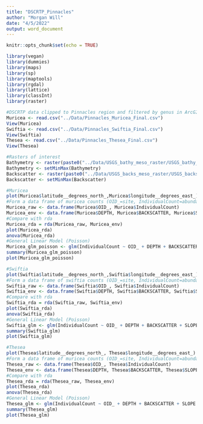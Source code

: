 ```yaml
---
title: "DSCRTP_Pinnacles"
author: "Morgan Will"
date: "4/5/2022"
output: word_document
---
```


```r
knitr::opts_chunk$set(echo = TRUE)
```

```r
library(vegan)
library(dummies)
library(maps)
library(sp)
library(maptools)
library(rgdal)
library(lattice)
library(classInt)
library(raster)
```

```r
#DSCRTP data clipped to Pinnacles region and filtered by genus in ArcGIS. Imported here:
Muricea <- read.csv("../Data/Pinnacles_Muricea_Final.csv")
View(Muricea)
Swiftia <- read.csv("../Data/Pinnacles_Swiftia_Final.csv")
View(Swiftia)
Thesea <- read.csv("../Data/Pinnacles_Thesea_Final.csv")
View(Thesea)
```

```r
#Rasters of interest
Bathymetry <- raster(paste0("../Data/USGS_bathy_meso_raster/USGS_bathy_meso_raster.tif"))
Bathymetry <- setMinMax(Bathymetry)
Backscatter <- raster(paste0("../Data/USGS_backs_meso_raster/USGS_backs_meso_ras.tif"))
Backscatter <- setMinMax(Backscatter)
```

```r
#Muricea
plot(Muricea$latitude__degrees_north_,Muricea$longitude__degrees_east_)
#Form a data frame of muricea counts (OID_=site, IndividualCount=abundance) and envirmental data
Muricea_raw <- data.frame(Muricea$OID_, Muricea$IndividualCount)
Muricea_env <- data.frame(Muricea$DEPTH, Muricea$BACKSCATTER, Muricea$SLOPE, Muricea$ASPECT, Muricea$SST, Muricea$ObservationYear)
#Compare with rda
Muricea_rda = rda(Muricea_raw, Muricea_env)
plot(Muricea_rda)
anova(Muricea_rda)
#General Linear Model (Poisson)
Muricea_glm_poisson <- glm(IndividualCount ~ OID_ + DEPTH + BACKSCATTER + SLOPE + ASPECT + SST + ObservationYear, data=Muricea, family=poisson(link="log"))
summary(Muricea_glm_poisson)
plot(Muricea_glm_poisson)
```

```r
#Swiftia
plot(Swiftia$latitude__degrees_north_,Swiftia$longitude__degrees_east_)
#Form a data frame of swiftia counts (OID_=site, IndividualCount=abundance) and envirmental data
Swiftia_raw <- data.frame(Swiftia$OID_, Swiftia$IndividualCount)
Swiftia_env <- data.frame(Swiftia$DEPTH, Swiftia$BACKSCATTER, Swiftia$SLOPE, Swiftia$ASPECT, Swiftia$SST, Swiftia$ObservationYear)
#Compare with rda
Swiftia_rda = rda(Swiftia_raw, Swiftia_env)
plot(Swiftia_rda)
anova(Swiftia_rda)
#General Linear Model (Poisson)
Swiftia_glm <- glm(IndividualCount ~ OID_ + DEPTH + BACKSCATTER + SLOPE + ASPECT + SST + ObservationYear, data=Swiftia, family=poisson(link="log"))
summary(Swiftia_glm)
plot(Swiftia_glm)

```

```r
#Thesea
plot(Thesea$latitude__degrees_north_, Thesea$longitude__degrees_east_)
#Form a data frame of muricea counts (OID_=site, IndividualCount=abundance) and envirmental data
Thesea_raw <- data.frame(Thesea$OID_, Thesea$IndividualCount)
Thesea_env <- data.frame(Thesea$DEPTH, Thesea$BACKSCATTER, Thesea$SLOPE, Thesea$ASPECT, Thesea$SST, Thesea$ObservationYear)
#Compare with rda
Thesea_rda = rda(Thesea_raw, Thesea_env)
plot(Thesea_rda)
anova(Thesea_rda)
#General Linear Model (Poisson)
Thesea_glm <- glm(IndividualCount ~ OID_ + DEPTH + BACKSCATTER + SLOPE + ASPECT + SST + ObservationYear, data=Thesea, family=poisson(link="log"))
summary(Thesea_glm)
plot(Thesea_glm)
```
